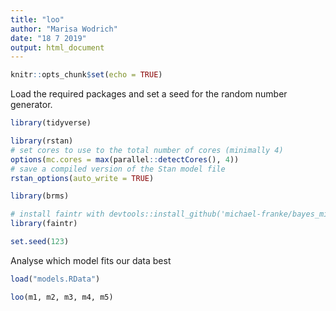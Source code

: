 ```yaml
---
title: "loo"
author: "Marisa Wodrich"
date: "18 7 2019"
output: html_document
---
```


```r
knitr::opts_chunk$set(echo = TRUE)
```
Load the required packages and set a seed for the random number generator.
```r
library(tidyverse)

library(rstan)
# set cores to use to the total number of cores (minimally 4)
options(mc.cores = max(parallel::detectCores(), 4))
# save a compiled version of the Stan model file
rstan_options(auto_write = TRUE)

library(brms)

# install faintr with devtools::install_github('michael-franke/bayes_mixed_regression_tutorial/faintr', build_vignettes = TRUE)
library(faintr)

set.seed(123)

```
Analyse which model fits our data best
```r

load("models.RData")

loo(m1, m2, m3, m4, m5)
```